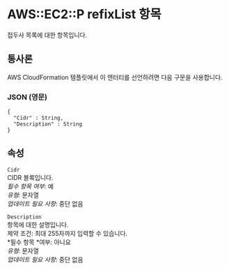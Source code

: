 # AWS::EC2::P refixList 항목

접두사 목록에 대한 항목입니다.

## 통사론

AWS CloudFormation 템플릿에서 이 엔터티를 선언하려면 다음 구문을 사용합니다.

### JSON (영문)

```
{
  "Cidr" : String,
  "Description" : String
}
```

## 속성

`Cidr`  
CIDR 블록입니다.  
_필수 항목 여부_: 예  
_유형_: 문자열  
_업데이트 필요 사항_: 중단 없음

`Description`  
항목에 대한 설명입니다.  
제약 조건: 최대 255자까지 입력할 수 있습니다.  
*필수 항목 *여부: 아니요  
_유형_: 문자열  
_업데이트 필요 사항_: 중단 없음
